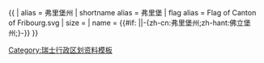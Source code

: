 {{ {{{1<noinclude>|country showdata</noinclude>}}}
| alias = 弗里堡州
| shortname alias = 弗里堡
| flag alias = Flag of Canton of Fribourg.svg
| size = {{{size|}}}
| name = {{#if: {{{name|}}}|{{{name|}}}|-{zh-cn:弗里堡州;zh-hant:佛立堡州;}-}}
}}<noinclude>
[[Category:瑞士行政区划资料模板]]
</noinclude>